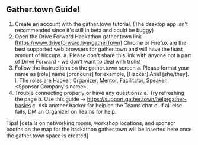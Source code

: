 ## Gather.town Guide!

1.	Create an account with the gather.town tutorial. (The desktop app isn't recommended since it's still in beta and could be buggy)
2.	Open the Drive Forward Hackathon gather.town link [https://www.driveforward.live/gatherTown] Chrome or Firefox are the best supported web browsers for gather.town and will have the least amount of hiccups.
    a.	Please don't share this link with anyone not a part of Drive Forward - we don't want to deal with trolls!
3.	Follow the instructions on the gather.town screen
    a.	Please format your name as [role] name [pronouns] for example, [Hacker] Ariel [she/they].
        i.	The roles are Hacker, Organizer, Mentor, Facilitator, Speaker, <Sponsor Company's name>.
4.	Trouble connecting properly or have any questions?
    a.	Try refreshing the page
    b.	Use this guide → https://support.gather.town/help/gather-basics
    c.	Ask another hacker for help on the Teams chat
    d.	If all else fails, DM an Organizer on Teams for help.


Tips!
[details on networking rooms, workshop locations, and sponsor booths on the map for the hackathon gather.town will be inserted here once the gather.town space is created]
